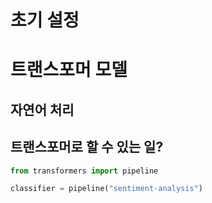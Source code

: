 # 초기 설정

# 트랜스포머 모델

## 자연어 처리

## 트랜스포머로 할 수 있는 일?

```python
from transformers import pipeline

classifier = pipeline("sentiment-analysis")

```
